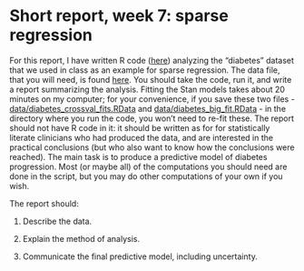 # Short report, week 7: sparse regression

For this report, I have written R code ([here](week_7_code.R))
analyzing the "diabetes" dataset that we used in class
as an example for sparse regression.
The data file, that you will need, is found [here](data/diabetes.tab.txt).
You should take the code, run it,
and write a report summarizing the analysis.
Fitting the Stan models takes about 20 minutes on my computer;
for your convenience, if you save these two files -
[data/diabetes_crossval_fits.RData](data/diabetes_crossval_fits.RData) and [data/diabetes_big_fit.RData](data/diabetes_big_fit.RData) -
in the directory where you run the code, you won't need to re-fit these.
The report should not have R code in it:
it should be written as for for statistically literate clinicians
who had produced the data,
and are interested in the practical conclusions
(but who also want to know how the conclusions were reached).
The main task is to produce a predictive model of diabetes progression.
Most (or maybe all) of the computations you should need are done in the script,
but you may do other computations of your own if you wish.

The report should:

1. Describe the data.

2. Explain the method of analysis.

3. Communicate the final predictive model,
   including uncertainty.

